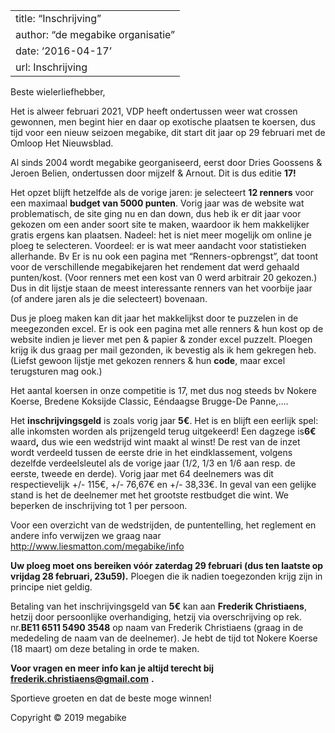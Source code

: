 
---
title: "Inschrijving"
author: "de megabike organisatie"
date: '2016-04-17'
url: Inschrijving
---


Beste wielerliefhebber,

Het is alweer februari 2021, VDP heeft ondertussen weer wat crossen gewonnen, men begint hier en daar op exotische plaatsen te koersen, dus tijd voor een nieuw seizoen megabike, dit start dit jaar op 29 februari met de Omloop Het Nieuwsblad.

Al sinds 2004 wordt megabike georganiseerd, eerst door Dries Goossens & Jeroen Belien, ondertussen door mijzelf & Arnout. Dit is dus editie **17!**

Het opzet blijft hetzelfde als de vorige jaren: je selecteert **12 renners** voor een maximaal **budget van 5000 punten**. Vorig jaar was de website wat problematisch, de site ging nu en dan down, dus heb ik er dit jaar voor gekozen om een ander soort site te maken, waardoor ik hem makkelijker gratis ergens kan plaatsen. Nadeel: het is niet meer mogelijk om online je ploeg te selecteren. Voordeel: er is wat meer aandacht voor statistieken allerhande. Bv Er is nu ook een pagina met "Renners-opbrengst", dat toont voor de verschillende megabikejaren het rendement dat werd gehaald punten/kost. (Voor renners met een kost van 0 werd arbitrair 20 gekozen.) Dus in dit lijstje staan de meest interessante renners van het voorbije jaar (of andere jaren als je die selecteert) bovenaan.

Dus je ploeg maken kan dit jaar het makkelijkst door te puzzelen in de meegezonden excel. Er is ook een pagina met alle renners & hun kost op de website indien je liever met pen & papier & zonder excel puzzelt.
Ploegen krijg ik dus graag per mail gezonden, ik bevestig als ik hem gekregen heb. (Liefst gewoon lijstje met gekozen renners & hun **code**, maar excel terugsturen mag ook.)

Het aantal koersen in onze competitie is 17, met dus  nog steeds bv Nokere Koerse, Bredene Koksijde Classic, Eéndaagse Brugge-De Panne,....

Het **inschrijvingsgeld** is zoals vorig jaar **5€**. Het is en blijft een eerlijk spel: alle inkomsten worden als prijzengeld terug uitgekeerd! Een dagzege is**6€** waard**,** dus wie een wedstrijd wint maakt al winst! De rest van de inzet wordt verdeeld tussen de eerste drie in het eindklassement, volgens dezelfde verdeelsleutel als de vorige jaar (1/2, 1/3 en 1/6 aan resp. de eerste, tweede en derde). Vorig jaar met 64 deelnemers was dit respectievelijk +/- 115€, +/- 76,67€ en +/- 38,33€. In geval van een gelijke stand is het de deelnemer met het grootste restbudget die wint. We beperken de inschrijving tot 1 per persoon.

Voor een overzicht van de wedstrijden, de puntentelling, het reglement en andere info verwijzen we graag naar  [http://www.liesmatton.com/megabike/info](http://localhost/megabike/info)

**Uw ploeg moet ons bereiken vóór zaterdag 29 februari (dus ten laatste op vrijdag 28 februari, 23u59).** Ploegen die ik nadien toegezonden krijg zijn in principe niet geldig.

Betaling van het inschrijvingsgeld van **5€** kan aan **Frederik Christiaens**, hetzij door persoonlijke overhandiging, hetzij via overschrijving op rek. nr.**BE11 6511 5490 3548** op naam van Frederik Christiaens (graag in de mededeling de naam van de deelnemer). Je hebt de tijd tot Nokere Koerse (18 maart) om deze betaling in orde te maken.

**Voor vragen en meer info kan je altijd terecht bij** [**frederik.christiaens@gmail.com**](mailto:frederik.christiaens@gmail.com) **.**

Sportieve groeten en dat de beste moge winnen!

Copyright © 2019 megabike
